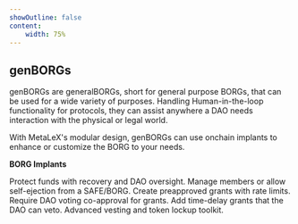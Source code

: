 ```yaml
---
showOutline: false
content: 
    width: 75%
---
```


## genBORGs

genBORGs are generalBORGs, short for general purpose BORGs, that can be used for a wide variety of purposes. Handling Human-in-the-loop functionality for protocols, they can assist anywhere a DAO needs interaction with the physical or legal world.

With MetaLeX's modular design, genBORGs can use onchain implants to enhance or customize the BORG to your needs.

**BORG Implants**

<CardGrid>
  <Card title="FailSafe_Implant" link="/os/borg/implants/fail-safe">
    <span>Protect funds with recovery and DAO oversight.</span>
  </Card>
  <Card title="Eject_Implant" link="/os/borg/implants/eject">
    <span>Manage members or allow self-ejection from a SAFE/BORG.</span>
  </Card>
  <Card title="OptimisticGrant_Implant" link="/os/borg/implants/optimistic-grant">
    <span>Create preapproved grants with rate limits.</span>
  </Card>
  <Card title="DAOVoteGrant_Implant" link="/os/borg/implants/dao-vote-grant">
    <span>Require DAO voting co-approval for grants.</span>
  </Card>
  <Card title="DAOVetoGrant_Implant" link="/os/borg/implants/dao-veto-grant">
    <span>Add time-delay grants that the DAO can veto.</span>
  </Card>
  <Card title="MetaVesT" link="/metavest">
    <span>Advanced vesting and token lockup toolkit.</span>
  </Card>
</CardGrid>
